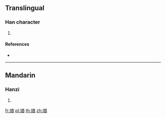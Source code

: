 ==Translingual==

===Han character===
{{Han char|rn=86|rad=火|as=09|sn=13|four=98861|canj=FTCW}}

# {{defn|Han|sort=火09}}

====References====
* {{Han ref|kx=0678.040|dkj=19231|dj=1089.080|hdz=32219.020|uh=716A|ud=29034|bh=DE75|bd=56949}}

----

==Mandarin==

===Hanzi===
{{cmn-hanzi|pin=[[qiú]] ([[qiu2]])|wg=ch'iu<sup>2</sup>}}

# {{defn|lang=cmn|sort=火09}}

[[fr:煪]]
[[pl:煪]]
[[th:煪]]
[[zh:煪]]